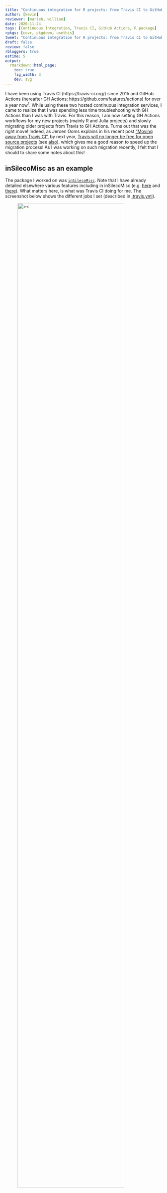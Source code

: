 ```yaml
---
title: "Continuous integration for R projects: from Travis CI to GitHub actions step by step"
author: [kevin]
reviewer: [marieh, willian]
date: 2020-11-24
tags: [Continuous Integration, Travis CI, GitHub Actions, R package]
rpkgs: [covr, pkgdown, usethis]
tweet: "Continuous integration for R projects: from Travis CI to GitHub actions step by step"
draft: false
review: false
rbloggers: true
estime: 5
output:
  rmarkdown::html_page:
    toc: true
    fig_width: 3
    dev: svg
---
```



I have been using Travis CI (https://travis-ci.org/) since 2015 and GitHub
Actions (hereafter GH Actions; https://github.com/features/actions) for over a
year now[^note1]. While using these two hosted continuous integration services,
I came to realize that I was spending less time troubleshooting with GH Actions
than I was with Travis. For this reason, I am now setting GH Actions workflows
for my new projects (mainly R and Julia projects) and slowly migrating older
projects from Travis to GH Actions. Turns out that was the right move! Indeed,
as Jeroen Ooms explains in his recent post ["Moving away from Travis
CI"](https://discuss.ropensci.org/t/ropensci-moving-away-from-travis-ci/2267),
by next year, [Travis will no longer be free for open source
projects](https://blog.travis-ci.com/2020-11-02-travis-ci-new-billing) (see
[also](https://www.theregister.com/2020/11/02/travis_ci_pricng/)), which gives
me a good reason to speed up the migration process! As I was working on such
migration recently, I felt that I should to share some notes about this! 

[^note1]: see [my first post about GitHub Actions](https://kevcaz.github.io/notes/ci/githubactions/) on my personal blog. 


## inSilecoMisc as an example 

The package I worked on was
[`inSilecoMisc`](https://github.com/inSileco/inSilecoMisc). Note that I have
already detailed elsewhere various features including in inSilecoMisc (e.g.
[here](https://insileco.github.io/2020/04/14/insilecomisc-0.4.0-part-1/2/) and
[there](https://insileco.github.io/2020/04/21/insilecomisc-0.4.0-part-2/2/)).
What matters here, is what was Travis CI doing for me. The screenshot below
shows the different jobs I set (described in
[.travis.yml](https://github.com/inSileco/inSilecoMisc/blob/38724e2e9710fb35d87fe1b69aaae8fe4e8cdeff/.travis.yml)).

![<i class="fa fa-info" aria-hidden="true"></i> Screenshot of the inSilecoMisc project page on [travis-ci.org](https://travis-ci.org/).](on_travis.png){width=90% alt="><"}


Travis was set to check `inSilecoMisc` on macOS and Linux (Ubuntu Bionic and Focal), for different versions of R (oldrel, rel and devel). The last job, checked the package on Ubuntu Focal, uploaded [`covr`](https://CRAN.R-project.org/package=covr) results to 
[CodeCov](https://codecov.io), built `inSilecoMisc`'s website (via [`pkgdown`](https://CRAN.R-project.org/package=pkgdown)) and deploy to a [GitHub Pages](https://pages.github.com/). So my goal was to set up a workflow with GitHub Actions that would do the same jobs.


## Ciao Travis!

The first step was to stop using Travis CI. To do so, I first needed to go on 
<https://travis-ci.org> and turn off the jobs described above, so I looked for `inSilecoMisc` in my list of projects and switched it off (see screenshot below).


![<i class="fa fa-info" aria-hidden="true"></i> Screenshots of `inSilecoMisc`'s status  on <https://travis-ci.org> (left: on/before, right: off/after).](switch_off.png){width=90% alt="><"}

Then, as I was using a [deploy
key](https://developer.github.com/v3/guides/managing-deploy-keys/) for the
website, I deleted it in the settings on GitHub repository (<i class="fa
fa-arrow-circle-down" aria-hidden="true"></i>). Last, on my local <i class="fa
fa-git" aria-hidden="true"></i> repository I removed `.travis.yaml` (e.g. `git
rm .travis.yaml`). Note that I still have a version of this file as a
[gist](https://gist.github.com/KevCaz/622c92cc1f7b00e66f078418882ad407). Once
this was done, I committed my changes and pushed! 

![<i class="fa fa-info" aria-hidden="true"></i> Screenshot of `inSileco`'s home page (commit [`500d5ef`](https://github.com/inSileco/inSilecoMisc/commit/500d5ef332a407e48037ce422a9a14e7c4634fe7)).](ciao.png){width=90% alt="><"}


## Add a workflow 

[GH Actions](https://github.com/features/actions) are well-documented and my
goal here is not to explain how to set an entire workflow. Rather I would like
to focus on certain part of the workflow. That said, one should keep in mind
that thanks to  [Docker](https://www.docker.com/) images and the large diversity
of Actions available, GH Actions are powerful and extremely flexible. For R
users interested in using GH Actions to check their package, it is worth noting
that [`usethis`](https://CRAN.R-project.org/package=usethis) has several
functions to add such workflows:

```R
library(usethis)
use_github_action() 
# there are different level of completeness, see the documentation 
# and select the one you need! 
use_github_action_check_release()
use_github_action_check_standard()
use_github_action_check_full()
```


The workflow I ended up using, [R-CMD-check.yaml](https://github.com/inSileco/inSilecoMisc/blob/master/.github/workflows/R-CMD-check.yaml) (appended at the end of the post) is based on one of the template file available in [`usethis`](https://CRAN.R-project.org/package=usethis)
that I've simplified a bit (I use only 4 combinations OS / R versions) and extended to use the [CodeCov](chttps://codecov.io/) and deploy the website.
 

## Code coverage 

To use [CodeCov](chttps://codecov.io/) with Actions, a token is required. So, I clicked on the `Settings` tab of the `inSilecoMisc` page and copied the upload token:

![<i class="fa fa-info" aria-hidden="true"></i> Screenshot of the CodeCov settings page of `inSilecoMisc`.](codecov.png){width=90% alt="><"}

Then I created a new secret `CODECOV_TOKEN` on `inSileco`'s GitHub repository and I pasted the token.

![<i class="fa fa-info" aria-hidden="true"></i> Screenshot of the Secret tab of the setting of the GitHub `inSilecoMisc` repository.](token_codecov.png){width=90% alt="><"}


I chose `CODECOV_TOKEN` because it's pretty clear, but the name does not matter as long as the same variable name is used in [R-CMD-check.yaml](https://github.com/inSileco/inSilecoMisc/blob/master/.github/workflows/R-CMD-check.yaml). Below is the code bloc in the workflow that handles code coverage: 


```yaml
- name: Test coverage
  if: matrix.config.os == 'macOS-latest' && matrix.config.r == 'release'
  run: |
    remotes::install_cran("covr")
    covr::codecov(token = "${{secrets.CODECOV_TOKEN}}")
  shell: Rscript {0}
```

Note that `${{secrets.CODECOV_TOKEN}}` returns the token value I set as a secret
above. Also, I used an `if:` filed to upload the results of the code coverage
only once. I chose to do it on MacOS (for no specific reason) and I kept the
part `matrix.config.r == 'release'` in case I would add another configuration
(currently, this is useless).


## Website 

### Build 

In order to build the package I simply install [`pkgdown`](https://CRAN.R-project.org/package=pkdown) and use it to generates the HTML pages. Below is the code bloc I wrote for this: 


```yaml
- name: Build website 
  if: matrix.config.os == 'ubuntu-20.04' && matrix.config.r == 'release'
  run: |
    sudo apt-get install libcurl4-openssl-dev libharfbuzz-dev libfribidi-dev
    Rscript -e 'remotes::install_cran(c("pkgdown")); pkgdown::build_site()'
    git fetch origin gh-pages:gh-pages
    git --work-tree=docs checkout gh-pages -- .
```  

There are a few lines that require some explanations. First, I decided to build this on Ubuntu (again, this is arbitrary). Second, the following line: 


```sh
sudo apt-get install libcurl4-openssl-dev libharfbuzz-dev libfribidi-dev
```

was required as dependencies were missing for
[`curl`](https://CRAN.R-project.org/package=curl) and
[`textshaping`](https://CRAN.R-project.org/package=textshaping). Third, the two
last lines are two git operations that I used to retrieve te content of the
previous commit. I did so to be able to have both the "main" website at
https://insileco.github.io/inSilecoMisc/ and "dev" version at
https://insileco.github.io/inSilecoMisc/dev (this is detailed in another post
["Deploy a pkgdown website on gh-pages
manually"](https://kevcaz.github.io/notes/ci/deploypkgdown2/)). 


### Deploy

To deploy the website to [GitHub Pages](https://pages.github.com/), I used
[`peaceiris/actions-gh-pages`](https://github.com/peaceiris/actions-gh-pages)
(version 3). There are two
ways to deploy the website that are well explained in the README of
[`peaceiris/actions-gh-pages`](https://github.com/peaceiris/actions-gh-pages).

### via a deploy key 

For this, one needs to generate a [pair of ssh
keys](https://docs.github.com/en/free-pro-team@latest/github/authenticating-to-github/generating-a-new-ssh-key-and-adding-it-to-the-ssh-agent#generating-a-new-ssh-key).
On my Debian machine, I used the following command line in my terminal: 


```sh
$ ssh-keygen -t rsa -b 4096 -C "$(git config user.email)" -f gh-pages
```

Then I set the public key as a deploy key 

![<i class="fa fa-info" aria-hidden="true"></i> Screenshot of the deploy key setting.](deploy_key.png){width=80% alt="><"}

and the private one as a secret. 

![<i class="fa fa-info" aria-hidden="true"></i> Screenshot of the secret `ACTIONS_DEPLOY_KEY`.](private.png){width=80% alt="><"}

Again, I chose `ACTIONS_DEPLOY_KEY` for its clarity, but the name does not
matter as long as the correct variable name is used in
[R-CMD-check.yaml](https://github.com/inSileco/inSilecoMisc/blob/master/.github/workflows/R-CMD-check.yaml).



```yaml 
- name: Deploy website 
  if: matrix.config.os == 'ubuntu-20.04' && matrix.config.r == 'release'
  uses: peaceiris/actions-gh-pages@v3
  with:
    deploy_key: ${{ secrets.ACTIONS_DEPLOY_KEY }}
    publish_dir: ./docs
```

I used `publish_dir: ./docs` as this is where [`pkgdown` stores
](https://CRAN.R-project.org/package=pkgdown) stored the web pages in my case
(see the file
[_pkgdown.yml](https://github.com/inSileco/inSilecoMisc/blob/master/_pkgdown.yml)).
Note that I didn't need to specify the branch to be used for the website as
the default is `gh-pages` and I already had a branch `gh-pages` set up[^note2].

[^note2]: Use `publish_branch: your-branch` to set `your-branch` as the branch were files will be published. 


### via a personal access token 

The second option is to [create and use a personal access token](https://docs.github.com/en/free-pro-team@latest/github/authenticating-to-github/creating-a-personal-access-token) (this is the solution I opted for in the end). 

![<i class="fa fa-info" aria-hidden="true"></i> Screenshot of the page to generate the personal token.](perso_token.png){width=90% alt="><"}

And then set this token as a secret for the repository.

![<i class="fa fa-info" aria-hidden="true"></i> Screenshot of the secret `PERSO_TOKEN`.](pat_secret.png){width=90% alt="><"}

Once the secret is set, the variable name should be passed as `github_token` (instead of `deploy_key`), like so: 

```yaml
- name: Deploy website 
  if: matrix.config.os == 'ubuntu-20.04' && matrix.config.r == 'release'
  uses: peaceiris/actions-gh-pages@v3
  with:
    github_token: ${{ secrets.PERSO_TOKEN }}
    publish_dir: ./docs
```

Incidentally, [organization secrets](https://github.blog/changelog/2020-05-14-organization-secrets/) allow user to have secrets at the organisation level, so that the same token can be used for several repositories! 

<br/>

Everything is working fine now :fireworks:, check out [`inSilecoMisc`](https://github.com/inSileco/inSilecoMisc)! Below is the entire workflow 


## Entire workflow 

Below is the whole [R-CMD-check.yaml](https://github.com/inSileco/inSilecoMisc/blob/master/.github/workflows/R-CMD-check.yaml) file I ended using (note that for recent projects [the default branch name is `main` instead of `master`](https://github.blog/changelog/2020-08-26-set-the-default-branch-for-newly-created-repositories/)).

```yaml
on:
  push:
    branches:
      - master
  pull_request:
    branches:
      - master

name: R-CMD-check

jobs:
  R-CMD-check:
    runs-on: ${{ matrix.config.os }}

    name: ${{ matrix.config.os }} (${{ matrix.config.r }})

    strategy:
      fail-fast: false
      matrix:
        config:
          - {os: windows-latest, r: 'release'}
          - {os: macOS-latest, r: 'release'}
          - {os: ubuntu-20.04, r: 'release', rspm: "https://packagemanager.rstudio.com/cran/__linux__/focal/latest"}
          - {os: ubuntu-20.04, r: 'devel', rspm: "https://packagemanager.rstudio.com/cran/__linux__/focal/latest"}

    env:
      R_REMOTES_NO_ERRORS_FROM_WARNINGS: true
      CRAN: ${{ matrix.config.cran }}

    steps:
      - uses: actions/checkout@v1

      - uses: r-lib/actions/setup-r@master
        with:
          r-version: ${{ matrix.config.r }}

      - uses: r-lib/actions/setup-pandoc@master

      - name: Query dependencies
        run: |
          install.packages('remotes')
          saveRDS(remotes::dev_package_deps(dependencies = TRUE), "depends.Rds", version = 2)
        shell: Rscript {0}

      - name: Cache R packages
        if: runner.os != 'Windows'
        uses: actions/cache@v1
        with:
          path: ${{ env.R_LIBS_USER }}
          key: ${{ runner.os }}-r-${{ matrix.config.r }}-${{ hashFiles('depends.Rds') }}
          restore-keys: ${{ runner.os }}-r-${{ matrix.config.r }}-

      - name: Install system dependencies
        if: runner.os == 'Linux'
        env:
          RHUB_PLATFORM: linux-x86_64-ubuntu-gcc
        run: |
          Rscript -e "remotes::install_github('r-hub/sysreqs')"
          sysreqs=$(Rscript -e "cat(sysreqs::sysreq_commands('DESCRIPTION'))")
          sudo -s eval "$sysreqs"
      - name: Install dependencies
        run: |
          library(remotes)
          deps <- readRDS("depends.Rds")
          deps[["installed"]] <- vapply(deps[["package"]], remotes:::local_sha, character(1))
          update(deps)
          remotes::install_cran("rcmdcheck")
        shell: Rscript {0}

      - name: Check
        run: rcmdcheck::rcmdcheck(args = "--no-manual", error_on = "warning", check_dir = "check")
        shell: Rscript {0}

      - name: Upload check results
        if: failure()
        uses: actions/upload-artifact@master
        with:
          name: ${{ runner.os }}-r${{ matrix.config.r }}-results
          path: check

      - name: Test coverage
        if: matrix.config.os == 'macOS-latest' && matrix.config.r == 'release'
        run: |
          remotes::install_cran("covr")
          covr::codecov(token = "${{secrets.CODECOV_TOKEN}}")
        shell: Rscript {0}
    
      - name: Build website 
        if: matrix.config.os == 'ubuntu-20.04' && matrix.config.r == 'release'
        run: |
          sudo apt-get install libcurl4-openssl-dev libharfbuzz-dev libfribidi-dev
          Rscript -e 'remotes::install_cran(c("pkgdown")); pkgdown::build_site()'
          git fetch origin gh-pages:gh-pages
          git --work-tree=docs checkout gh-pages -- .
            
      - name: Deploy website 
        if: matrix.config.os == 'ubuntu-20.04' && matrix.config.r == 'release'
        uses: peaceiris/actions-gh-pages@v3
        with:
          github_token: ${{ secrets.PERSO_TOKEN }}
          publish_dir: ./docs
```

Hope this could be of help :smile:!

<br/>